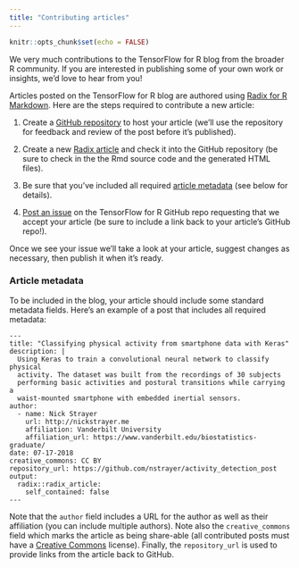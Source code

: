 ```yaml
---
title: "Contributing articles"
---
```


```r
knitr::opts_chunk$set(echo = FALSE)
```

We very much contributions to the TensorFlow for R blog from the broader R community. If you are interested in publishing some of your own work or insights, we'd love to hear from you! 

Articles posted on the TensorFlow for R blog are authored using [Radix for R Markdown](https://radixpub.github.io/radix-r). Here are the steps required to contribute a new article:

1. Create a [GitHub repository](http://happygitwithr.com/rstudio-git-github.html) to host your article (we'll use the repository for feedback and review of the post before it's published).

2. Create a new [Radix article](https://radixpub.github.io/radix-r) and check it into the GitHub repository (be sure to check in the the Rmd source code and the generated HTML files).

3. Be sure that you've included all required [article metadata] (see below for details).

4. [Post an issue](https://github.com/rstudio/tensorflow-blog/issues) on the TensorFlow for R GitHub repo requesting that we accept your article (be sure to include a link back to your article's GitHub repo!).

Once we see your issue we'll take a look at your article, suggest changes as necessary, then publish it when it's ready.

### Article metadata

To be included in the blog, your article should include some standard metadata fields. Here's an example of a post that includes all required metadata:

```markup
---
title: "Classifying physical activity from smartphone data with Keras"
description: |
  Using Keras to train a convolutional neural network to classify physical
  activity. The dataset was built from the recordings of 30 subjects 
  performing basic activities and postural transitions while carrying a 
  waist-mounted smartphone with embedded inertial sensors.
author:
  - name: Nick Strayer 
    url: http://nickstrayer.me
    affiliation: Vanderbilt University
    affiliation_url: https://www.vanderbilt.edu/biostatistics-graduate/
date: 07-17-2018
creative_commons: CC BY
repository_url: https://github.com/nstrayer/activity_detection_post
output: 
  radix::radix_article:
    self_contained: false
---
```

Note that the `author` field includes a URL for the author as well as their affiliation (you can include multiple authors). Note also the `creative_commons` field which marks the article as being share-able (all contributed posts must have a [Creative Commons](https://creativecommons.org/) license). Finally, the `repository_url` is used to provide links from the article back to GitHub.












